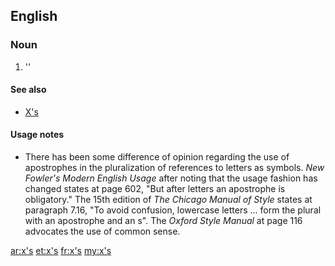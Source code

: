 ==English==

===Noun===
{{head|en|plural}}

# ''{{plural of|x|lang=en}}

====See also====
* [[X's]]

====Usage notes====
* There has been some difference of opinion regarding the use of apostrophes in the pluralization of references to letters as symbols.  ''New Fowler's Modern English Usage'' after noting that the usage fashion has changed states at page 602, "But after letters an apostrophe is obligatory."    The 15th edition of ''The Chicago Manual of Style'' states at paragraph 7.16, "To avoid confusion, lowercase letters ... form the plural with an apostrophe and an s".  The ''Oxford Style Manual'' at page 116 advocates the use of common sense.

[[ar:x's]]
[[et:x's]]
[[fr:x's]]
[[my:x's]]